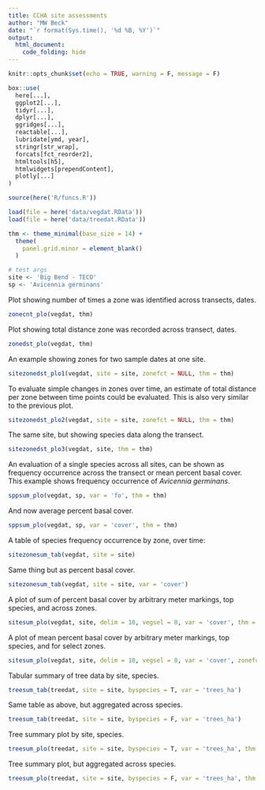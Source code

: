 ```yaml
---
title: CCHA site assessments
author: "MW Beck"
date: "`r format(Sys.time(), '%d %B, %Y')`"
output: 
  html_document:
    code_folding: hide
---
```


```r
knitr::opts_chunk$set(echo = TRUE, warning = F, message = F)

box::use(
  here[...], 
  ggplot2[...], 
  tidyr[...],
  dplyr[...], 
  ggridges[...],
  reactable[...],
  lubridate[ymd, year], 
  stringr[str_wrap],
  forcats[fct_reorder2], 
  htmltools[h5], 
  htmlwidgets[prependContent],
  plotly[...]
)

source(here('R/funcs.R'))

load(file = here('data/vegdat.RData'))
load(file = here('data/treedat.RData'))

thm <- theme_minimal(base_size = 14) + 
  theme(
    panel.grid.minor = element_blank() 
  )

# test args
site <- 'Big Bend - TECO'
sp <- 'Avicennia germinans'
```

Plot showing number of times a zone was identified across transects, dates.

```r
zonecnt_plo(vegdat, thm)
```

Plot showing total distance zone was recorded across transect, dates.

```r
zonedst_plo(vegdat, thm)
```

An example showing zones for two sample dates at one site. 

```r
sitezonedst_plo1(vegdat, site = site, zonefct = NULL, thm = thm)
```

To evaluate simple changes in zones over time, an estimate of total distance per zone between time points could be evaluated.  This is also very similar to the previous plot.

```r
sitezonedst_plo2(vegdat, site = site, zonefct = NULL, thm = thm)
```

The same site, but showing species data along the transect.

```r
sitezonedst_plo3(vegdat, site, thm = thm)
```

An evaluation of a single species across all sites, can be shown as frequency occurrence across the transect or mean percent basal cover. This example shows frequency occurrence of *Avicennia germinans*. 

```r
sppsum_plo(vegdat, sp, var = 'fo', thm = thm)
```

And now average percent basal cover. 

```r
sppsum_plo(vegdat, sp, var = 'cover', thm = thm)
```

A table of species frequency occurrence by zone, over time: 

```r
sitezonesum_tab(vegdat, site = site)
```

Same thing but as percent basal cover.

```r
sitezonesum_tab(vegdat, site = site, var = 'cover')
```

A plot of sum of percent basal cover by arbitrary meter markings, top species, and across zones.

```r
sitesum_plo(vegdat, site, delim = 10, vegsel = 8, var = 'cover', thm = thm, delimtyp = 'Number')
```

A plot of mean percent basal cover by arbitrary meter markings, top species, and for select zones.

```r
sitesum_plo(vegdat, site, delim = 10, vegsel = 8, var = 'cover', zonefct = c('A: Mangrove Fringe', 'G: Coastal Upland'), thm = thm,  delimtyp = 'Number')
```

Tabular summary of tree data by site, species.

```r
treesum_tab(treedat, site = site, byspecies = T, var = 'trees_ha')
```

Same table as above, but aggregated across species.

```r
treesum_tab(treedat, site = site, byspecies = F, var = 'trees_ha')
```

Tree summary plot by site, species.

```r
treesum_plo(treedat, site = site, byspecies = T, var = 'trees_ha', thm = thm)
```

Tree summary plot, but aggregated across species.

```r
treesum_plo(treedat, site = site, byspecies = F, var = 'trees_ha', thm = thm)
```
